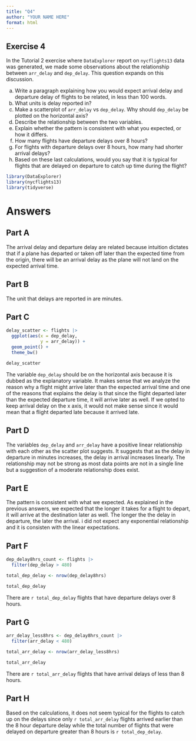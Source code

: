 ```yaml
---
title: "Q4"
author: "YOUR NAME HERE"
format: html
---
```


## Exercise 4

In the Tutorial 2 exercise where `DataExplorer` report on `nycflights13` data was generated, we made some observations about the relationship between `arr_delay` and `dep_delay`. This question expands on this discussion.

a. Write a paragraph explaining how you would expect arrival delay and departure delay of flights to be related, in less than 100 words.
b. What units is delay reported in?
c. Make a scatterplot of `arr_delay` vs `dep_delay`. Why should `dep_delay` be plotted on the horizontal axis?
d. Describe the relationship between the two variables. 
e. Explain whether the pattern is consistent with what you expected, or how it differs.
f. How many flights have departure delays over 8 hours?
g. For flights with departure delays over 8 hours, how many had shorter arrival delays?
h. Based on these last calculations, would you say that it is typical for flights that are delayed on departure to catch up time during the flight?


```r
library(DataExplorer)
library(nycflights13)
library(tidyverse)
```

# Answers

## Part A

The arrival delay and departure delay are related because intuition dictates that if a plane has departed or taken off later than the expected time from the origin, there will be an arrival delay as the plane will not land on the expected arrival time.

## Part B

The unit that delays are reported in are minutes.

## Part C

```r
delay_scatter <- flights |>
  ggplot(aes(x = dep_delay,
             y = arr_delay)) +
  geom_point() +
  theme_bw()

delay_scatter
```

The variable `dep_delay` should be on the horizontal axis because it is dubbed as the explanatory variable. It makes sense that we analyze the reason why a flight might arrive later than the expected arrival time and one of the reasons that explains the delay is that since the flight departed later than the expected departure time, it will arrive later as well. If we opted to keep arrival delay on the x axis, it would not make sense since it would mean that a flight departed late because it arrived late.

## Part D

The variables `dep_delay` and `arr_delay` have a positive linear relationship with each other as the scatter plot suggests. It suggests that as the delay in departure in minutes increases, the delay in arrival increases linearly. The relationship may not be strong as most data points are not in a single line but a suggestion of a moderate relationship does exist.

## Part E

The pattern is consistent with what we expected. As explained in the previous answers, we expected that the longer it takes for a flight to depart, it will arrive at the destination later as well. The longer the the delay in departure, the later the arrival. i did not expect any exponential relationship and it is consisten with the linear expectations.

## Part F

```r
dep_delay8hrs_count <- flights |>
  filter(dep_delay > 480)

total_dep_delay <- nrow(dep_delay8hrs)

total_dep_delay

```

There are `r total_dep_delay` flights that have departure delays over 8 hours.

## Part G

```r
arr_delay_less8hrs <- dep_delay8hrs_count |>
  filter(arr_delay < 480)

total_arr_delay <- nrow(arr_delay_less8hrs)

total_arr_delay
```

There are `r total_arr_delay` flights that have arrival delays of less than 8 hours.

## Part H

Based on the calculations, it does not seem typical for the flights to catch up on the delays since only `r total_arr_delay` flights arrived earlier than the 8 hour departure delay while the total number of flights that were delayed on departure greater than 8 hours is `r total_dep_delay`.
